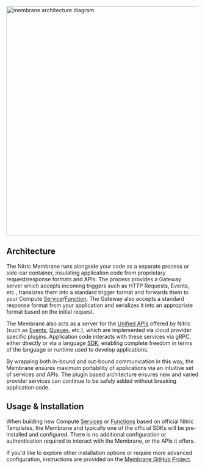 <img
  height="600"
  src="../assets/img/membrane-architecture.svg"
  alt="membrane architecture diagram"
/>

## Architecture

The Nitric Membrane runs alongside your code as a separate process or side-car container, insulating application code from proprietary request/response formats and APIs. The process provides a Gateway server which accepts incoming triggers such as HTTP Requests, Events, etc., translates them into a standard trigger format and forwards them to your Compute [Service](./services)/[Function](./services-functions). The Gateway also accepts a standard response format from your application and serializes it into an appropriate format based on the initial request.

The Membrane also acts as a server for the [Unified APIs](./nitric-apis) offered by Nitric (such as [Events](./events), [Queues](./queues), etc.), which are implemented via cloud provider specific plugins. Application code interacts with these services via gRPC, either directly or via a language [SDK](./sdks), enabling complete freedom in terms of the language or runtime used to develop applications.

By wrapping both in-bound and out-bound communication in this way, the Membrane ensures maximum portability of applications via an intuitive set of services and APIs. The plugin based architecture ensures new and varied provider services can continue to be safely added without breaking application code.

## Usage & Installation

When building new Compute [Services](./services) or [Functions](./services-functions) based on official Nitric Templates, the Membrane and typically one of the official SDKs will be pre-installed and configured. There is no additional configuration or authentication required to interact with the Membrane, or the APIs it offers.

If you'd like to explore other installation options or require more advanced configuration, instructions are provided on the [Membrane GitHub Project](https://github.com/nitrictech/membrane).
